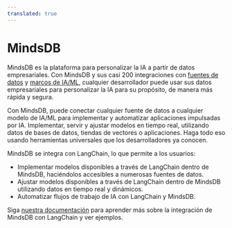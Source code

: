 ```yaml
---
translated: true
---
```


# MindsDB

MindsDB es la plataforma para personalizar la IA a partir de datos empresariales. Con MindsDB y sus casi 200 integraciones con [fuentes de datos](https://docs.mindsdb.com/integrations/data-overview) y [marcos de IA/ML](https://docs.mindsdb.com/integrations/ai-overview), cualquier desarrollador puede usar sus datos empresariales para personalizar la IA para su propósito, de manera más rápida y segura.

Con MindsDB, puede conectar cualquier fuente de datos a cualquier modelo de IA/ML para implementar y automatizar aplicaciones impulsadas por IA. Implementar, servir y ajustar modelos en tiempo real, utilizando datos de bases de datos, tiendas de vectores o aplicaciones. Haga todo eso usando herramientas universales que los desarrolladores ya conocen.

MindsDB se integra con LangChain, lo que permite a los usuarios:

- Implementar modelos disponibles a través de LangChain dentro de MindsDB, haciéndolos accesibles a numerosas fuentes de datos.
- Ajustar modelos disponibles a través de LangChain dentro de MindsDB utilizando datos en tiempo real y dinámicos.
- Automatizar flujos de trabajo de IA con LangChain y MindsDB.

Siga [nuestra documentación](https://docs.mindsdb.com/integrations/ai-engines/langchain) para aprender más sobre la integración de MindsDB con LangChain y ver ejemplos.
